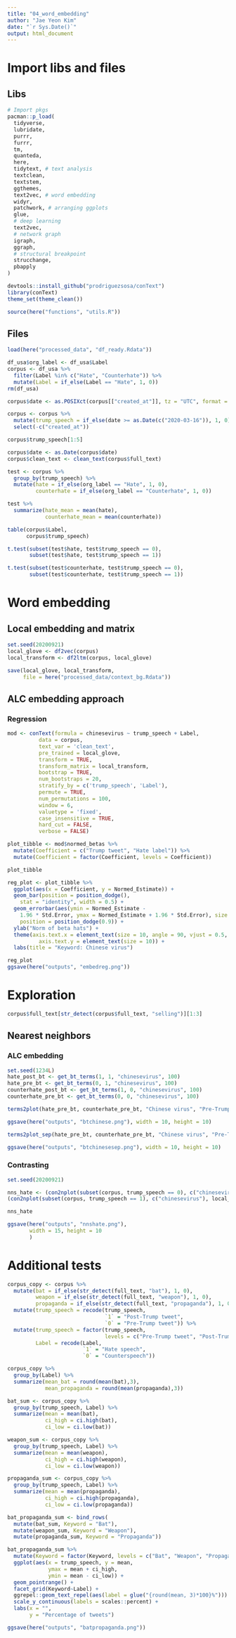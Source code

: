 ```yaml
---
title: "04_word_embedding"
author: "Jae Yeon Kim"
date: "`r Sys.Date()`"
output: html_document
---
```


# Import libs and files 

## Libs

```r

# Import pkgs
pacman::p_load(
  tidyverse,
  lubridate, 
  purrr,
  furrr,
  tm,
  quanteda, 
  here,
  tidytext, # text analysis 
  textclean,
  textstem, 
  ggthemes,
  text2vec, # word embedding 
  widyr,
  patchwork, # arranging ggplots
  glue,
  # deep learning 
  text2vec,
  # network graph
  igraph,
  ggraph,
  # structural breakpoint
  strucchange,
  pbapply
)

devtools::install_github("prodriguezsosa/conText")
library(conText)
theme_set(theme_clean())

source(here("functions", "utils.R"))
```

## Files 

```r
load(here("processed_data", "df_ready.Rdata"))
```

```r
df_usa$org_label <- df_usa$Label 
corpus <- df_usa %>%
  filter(Label %in% c("Hate", "Counterhate")) %>%
  mutate(Label = if_else(Label == "Hate", 1, 0))
rm(df_usa)
```

```r
corpus$date <- as.POSIXct(corpus[["created_at"]], tz = "UTC", format = "%a %b %d %H:%M:%S %z %Y") %>% word(1)

corpus <- corpus %>%
  mutate(trump_speech = if_else(date >= as.Date(c("2020-03-16")), 1, 0)) %>%
  select(-c("created_at"))

corpus$trump_speech[1:5]
```

```r
corpus$date <- as.Date(corpus$date)
corpus$clean_text <- clean_text(corpus$full_text)

test <- corpus %>%
  group_by(trump_speech) %>%
  mutate(hate = if_else(org_label == "Hate", 1, 0),
         counterhate = if_else(org_label == "Counterhate", 1, 0)) 

test %>%
  summarize(hate_mean = mean(hate),
            counterhate_mean = mean(counterhate))

table(corpus$Label, 
      corpus$trump_speech)

t.test(subset(test$hate, test$trump_speech == 0),
       subset(test$hate, test$trump_speech == 1)) 

t.test(subset(test$counterhate, test$trump_speech == 0),
       subset(test$counterhate, test$trump_speech == 1)) 
```

# Word embedding 

## Local embedding and matrix 

```r
set.seed(20200921)
local_glove <- df2vec(corpus)
local_transform <- df2ltm(corpus, local_glove)

save(local_glove, local_transform, 
     file = here("processed_data/context_bg.Rdata"))
```

## ALC embedding approach 

### Regression 

```r
mod <- conText(formula = chinesevirus ~ trump_speech + Label, 
          data = corpus, 
          text_var = 'clean_text', 
          pre_trained = local_glove,
          transform = TRUE, 
          transform_matrix = local_transform, 
          bootstrap = TRUE, 
          num_bootstraps = 20, 
          stratify_by = c('trump_speech', 'Label'),
          permute = TRUE, 
          num_permutations = 100, 
          window = 6, 
          valuetype = 'fixed', 
          case_insensitive = TRUE, 
          hard_cut = FALSE, 
          verbose = FALSE)

plot_tibble <- mod$normed_betas %>% 
  mutate(Coefficient = c("Trump tweet", "Hate label")) %>% 
  mutate(Coefficient = factor(Coefficient, levels = Coefficient))

plot_tibble
```

```r
reg_plot <- plot_tibble %>%
  ggplot(aes(x = Coefficient, y = Normed_Estimate)) + 
  geom_bar(position = position_dodge(), 
    stat = "identity", width = 0.5) + 
  geom_errorbar(aes(ymin = Normed_Estimate - 
    1.96 * Std.Error, ymax = Normed_Estimate + 1.96 * Std.Error), size = 0.75, width = 0.15, 
    position = position_dodge(0.9)) + 
  ylab("Norm of beta hats") + 
  theme(axis.text.x = element_text(size = 10, angle = 90, vjust = 0.5, hjust = 1),
          axis.text.y = element_text(size = 10)) +
  labs(title = "Keyword: Chinese virus")

reg_plot
ggsave(here("outputs", "embedreg.png"))
```

# Exploration 

```r
corpus$full_text[str_detect(corpus$full_text, "selling")][1:3]
```

## Nearest neighbors 

### ALC embedding 

```r
set.seed(1234L)
hate_post_bt <- get_bt_terms(1, 1, "chinesevirus", 100)
hate_pre_bt <- get_bt_terms(0, 1, "chinesevirus", 100)
counterhate_post_bt <- get_bt_terms(1, 0, "chinesevirus", 100)
counterhate_pre_bt <- get_bt_terms(0, 0, "chinesevirus", 100)
```

```r
terms2plot(hate_pre_bt, counterhate_pre_bt, "Chinese virus", "Pre-Trump tweet") + terms2plot(hate_post_bt, counterhate_post_bt, "Chinese virus", "Post-Trump tweet")

ggsave(here("outputs", "btchinese.png"), width = 10, height = 10)

terms2plot_sep(hate_pre_bt, counterhate_pre_bt, "Chinese virus", "Pre-Trump tweet") + terms2plot_sep(hate_post_bt, counterhate_post_bt, "Chinese virus", "Post-Trump tweet")

ggsave(here("outputs", "btchinesesep.png"), width = 10, height = 10)
```

### Contrasting 

```r
set.seed(20200921)

nns_hate <- (con2nplot(subset(corpus, trump_speech == 0), c("chinesevirus"), local_glove, local_transform) + labs(title = "Pre-Trump tweet", subtitle = "Keyword: Chinese virus")) +
(con2nplot(subset(corpus, trump_speech == 1), c("chinesevirus"), local_glove, local_transform) + labs(title = "Post-Trump tweet", subtitle = "Keyword: Chinese virus"))

nns_hate 

ggsave(here("outputs", "nnshate.png"),
       width = 15, height = 10
       )
```

# Additional tests 

```r
corpus_copy <- corpus %>%
  mutate(bat = if_else(str_detect(full_text, "bat"), 1, 0),
         weapon = if_else(str_detect(full_text, "weapon"), 1, 0),
         propaganda = if_else(str_detect(full_text, "propaganda"), 1, 0)) %>%
  mutate(trump_speech = recode(trump_speech, 
                               `1` = "Post-Trump tweet",
                               `0` = "Pre-Trump tweet")) %>%
  mutate(trump_speech = factor(trump_speech, 
                               levels = c("Pre-Trump tweet", "Post-Trump tweet")),
         Label = recode(Label, 
                        `1` = "Hate speech",
                        `0` = "Counterspeech"))

corpus_copy %>%
  group_by(Label) %>%
  summarize(mean_bat = round(mean(bat),3),
            mean_propaganda = round(mean(propaganda),3))

bat_sum <- corpus_copy %>%
  group_by(trump_speech, Label) %>%
  summarize(mean = mean(bat),
            ci_high = ci.high(bat),
            ci_low = ci.low(bat))

weapon_sum <- corpus_copy %>%
  group_by(trump_speech, Label) %>%
  summarize(mean = mean(weapon),
            ci_high = ci.high(weapon),
            ci_low = ci.low(weapon))

propaganda_sum <- corpus_copy %>%
  group_by(trump_speech, Label) %>%
  summarize(mean = mean(propaganda),
            ci_high = ci.high(propaganda),
            ci_low = ci.low(propaganda))

bat_propaganda_sum <- bind_rows(
  mutate(bat_sum, Keyword = "Bat"),
  mutate(weapon_sum, Keyword = "Weapon"),
  mutate(propaganda_sum, Keyword = "Propaganda"))
```

```r
bat_propaganda_sum %>%
  mutate(Keyword = factor(Keyword, levels = c("Bat", "Weapon", "Propaganda"))) %>%
  ggplot(aes(x = trump_speech, y = mean, 
             ymax = mean + ci_high, 
             ymin = mean - ci_low)) + 
  geom_pointrange() +
  facet_grid(Keyword~Label) +
  ggrepel::geom_text_repel(aes(label = glue("{round(mean, 3)*100}%"))) +
  scale_y_continuous(labels = scales::percent) +
  labs(x = "", 
       y = "Percentage of tweets")

ggsave(here("outputs", "batpropaganda.png"))
```
